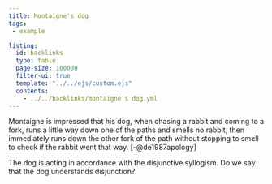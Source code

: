 ```yaml
---
title: Montaigne's dog
tags: 
 - example

listing:
  id: backlinks
  type: table
  page-size: 100000
  filter-ui: true
  template: "../../ejs/custom.ejs"
  contents:
    - ../../backlinks/montaigne's dog.yml
---
```


Montaigne is impressed that his dog, when chasing
a rabbit and coming to a fork, runs a little way
down one of the paths and smells no rabbit, then
immediately runs down the other fork of the path
without stopping to smell to check if the rabbit
went that way. [-@de1987apology]

The dog is acting in accordance with the
disjunctive syllogism. Do we say that the dog
understands disjunction?

